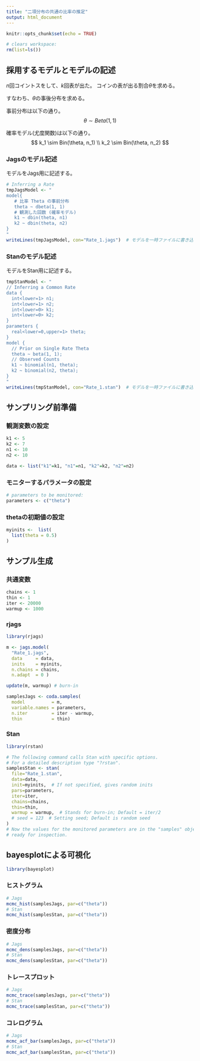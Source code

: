 ```yaml
---
title: "二項分布の共通の比率の推定"
output: html_document
---
```


```r
knitr::opts_chunk$set(echo = TRUE)

# clears workspace:  
rm(list=ls()) 
```


## 採用するモデルとモデルの記述

$n$回コイントスをして、$k$回表が出た。
コインの表が出る割合$\theta$を求める。

すなわち、$\theta$の事後分布を求める。

事前分布は以下の通り。
$$
  \theta \sim Beta(1, 1)
$$

確率モデル(尤度関数)は以下の通り。
$$
  k_1 \sim Bin(\theta, n_1) \\
  k_2 \sim Bin(\theta, n_2) 
$$



### Jagsのモデル記述

モデルをJags用に記述する。

```r
# Inferring a Rate
tmpJagsModel <- "
model{
   # 比率 Theta の事前分布
   theta ~ dbeta(1, 1)
   # 観測した回数 (確率モデル)
   k1 ~ dbin(theta, n1)
   k2 ~ dbin(theta, n2)
}
"
writeLines(tmpJagsModel, con="Rate_1.jags")  # モデルを一時ファイルに書き込む
```


### Stanのモデル記述

モデルをStan用に記述する。

```r
tmpStanModel <- "
// Inferring a Common Rate
data { 
  int<lower=1> n1; 
  int<lower=1> n2; 
  int<lower=0> k1;
  int<lower=0> k2;
} 
parameters {
  real<lower=0,upper=1> theta;
} 
model {
  // Prior on Single Rate Theta
  theta ~ beta(1, 1);
  // Observed Counts
  k1 ~ binomial(n1, theta);
  k2 ~ binomial(n2, theta);
}
"
writeLines(tmpStanModel, con="Rate_1.stan")  # モデルを一時ファイルに書き込む
```


## サンプリング前準備

### 観測変数の設定

```r
k1 <- 5
k2 <- 7
n1 <- 10
n2 <- 10

data <- list("k1"=k1, "n1"=n1, "k2"=k2, "n2"=n2) 
```

### モニターするパラメータの設定

```r
# parameters to be monitored:	
parameters <- c("theta")
```

### thetaの初期値の設定

```r
myinits <-	list(
  list(theta = 0.5)
)
```

## サンプル生成

### 共通変数

```r
chains <- 1
thin <- 1
iter <- 20000
warmup <- 1000
```

### rjags


```r
library(rjags)

m <- jags.model(
  "Rate_1.jags",
  data     = data,
  inits    = myinits,
  n.chains = chains,
  n.adapt  = 0 )

update(m, warmup) # burn-in

samplesJags <- coda.samples(
  model          = m,
  variable.names = parameters,
  n.iter         = iter - warmup,
  thin           = thin)
```

### Stan

```r
library(rstan)

# The following command calls Stan with specific options.
# For a detailed description type "?rstan".
samplesStan <- stan(
  file="Rate_1.stan",   
  data=data, 
  init=myinits,  # If not specified, gives random inits
  pars=parameters,
  iter=iter, 
  chains=chains, 
  thin=thin,
  warmup = warmup,  # Stands for burn-in; Default = iter/2
  # seed = 123  # Setting seed; Default is random seed
)
# Now the values for the monitored parameters are in the "samples" object, 
# ready for inspection.
```



## bayesplotによる可視化

```r
library(bayesplot)
```

### ヒストグラム

```r
# Jags
mcmc_hist(samplesJags, par=c("theta"))
# Stan
mcmc_hist(samplesStan, par=c("theta"))
```

### 密度分布

```r
# Jags
mcmc_dens(samplesJags, par=c("theta"))
# Stan
mcmc_dens(samplesStan, par=c("theta"))
```

### トレースプロット

```r
# Jags
mcmc_trace(samplesJags, par=c("theta"))
# Stan
mcmc_trace(samplesStan, par=c("theta"))
```


### コレログラム

```r
# Jags
mcmc_acf_bar(samplesJags, par=c("theta"))
# Stan
mcmc_acf_bar(samplesStan, par=c("theta"))
```
